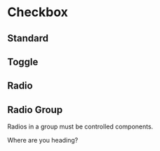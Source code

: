 
<Meta title="Components|Checkbox" />

# Checkbox

## Standard

<Preview>
    <Story name="standard">
        <Checkbox label="Milky Way" />
    </Story>
</Preview>

<Preview>
    <Story name="standard checked">
        <Checkbox checked label="Milky Way" />
    </Story>
</Preview>

<Preview>
    <Story name="standard disabled">
        <Checkbox disabled label="Milky Way" />
    </Story>
</Preview>

<Preview>
    <Story name="standard checked disabled">
        <Checkbox checked disabled label="Milky Way" />
    </Story>
</Preview>

<Preview>
    <Story name="indeterminate">
        <Checkbox indeterminate checked label="Milky Way" />
    </Story>
</Preview>

<Preview>
    <Story name="indeterminate disabled">
        <Checkbox indeterminate disabled label="Milky Way" />
    </Story>
</Preview>

<Preview>
    <Story name="indeterminate checked disabled">
        <Checkbox indeterminate disabled checked label="Milky Way" />
    </Story>
</Preview>

## Toggle

<Preview>
    <Story name="toggle">
        <Checkbox toggle/>
    </Story>
</Preview>

<Preview>
    <Story name="toggle disabled">
        <Checkbox toggle disabled/>
    </Story>
</Preview>

<Preview>
    <Story name="toggle checked">
        <Checkbox toggle checked/>
    </Story>
</Preview>

<Preview>
    <Story name="toggle checked disabled">
        <Checkbox toggle checked disabled/>
    </Story>
</Preview>

<Preview>
    <Story name="toggle label">
        <Checkbox toggle label="Milky Way"/>
    </Story>
</Preview>

<Preview>
    <Story name="toggle label disabled">
        <Checkbox toggle disabled label="Milky Way"/>
    </Story>
</Preview>

<Preview>
    <Story name="toggle label checked">
        <Checkbox toggle checked label="Milky Way"/>
    </Story>
</Preview>

<Preview>
    <Story name="toggle label checked disabled">
        <Checkbox toggle checked disabled label="Milky Way"/>
    </Story>
</Preview>

## Radio

<Preview>
    <Story name="radio label">
        <Checkbox radio label="Milky Way"/>
    </Story>
</Preview>

<Preview>
    <Story name="radio disabled label">
        <Checkbox radio disabled label="Milky Way"/>
    </Story>
</Preview>

<Preview>
    <Story name="radio checked label">
        <Checkbox radio checked label="Milky Way"/>
    </Story>
</Preview>

<Preview>
    <Story name="radio checked disabled label">
        <Checkbox radio checked disabled label="Milky Way"/>
    </Story>
</Preview>

## Radio Group

Radios in a group must be controlled components.

<Preview>
    <Story name="radio group">
        <Form>
            <Form.Field>Where are you heading?</Form.Field>
            <Form.Field>
                <Checkbox radio label="Mars" name="checkboxRadioGroup" value="this" />
            </Form.Field>
            <Form.Field>
                <Checkbox radio label="Moon" name="checkboxRadioGroup" value="that" />
            </Form.Field>
        </Form>
    </Story>
</Preview>
